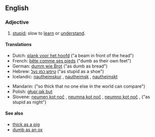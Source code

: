 ==English==

===Adjective===
{{en-adj|-|pos=[[thick]] [[as]] [[a]] [[brick]]}}

# {{simile}} [[stupid]]; slow to [[learn]] or [[understand]].

====Translations====
{{trans-top}}
* Dutch: [[plank voor het hoofd]] ("a beam in front of the head")
* French: [[bête comme ses pieds]] ("dumb as their own feet")
* German: [[dumm wie Brot]] ("as dumb as bread")
* Hebrew: [[טיפש כמו נעל]] ("as stupid as a shoe")
* Icelandic: [[nautheimskur]] {{m}}, [[nautheimsk]] {{f}}, [[nautheimskt]] {{n}}
{{trans-mid}}
* Mandarin: {{t|zh|愚不可及|tr=yúbùkějí|sc=Hani}} ("so thick that no one else in the world can compare")
* Polish: [[głupi jak but]]
* Slovene: [[neumen kot noč]] {{m}}, [[neumna kot noč]] {{f}}, [[neumno kot noč]] {{n}},  ("as stupid as night")
{{trans-bottom}}

====See also====
* [[thick as a pig]]
* [[dumb as an ox]]